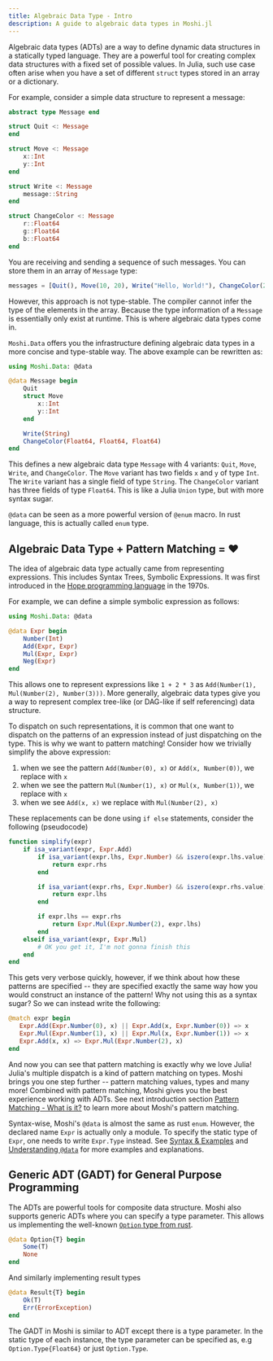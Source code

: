 ```yaml
---
title: Algebraic Data Type - Intro
description: A guide to algebraic data types in Moshi.jl
---
```



Algebraic data types (ADTs) are a way to define dynamic data structures in a statically typed language. They are a powerful tool for creating complex data structures with a fixed set of possible values. In Julia, such use case often arise when you have a set of different `struct` types stored in an array or a dictionary.

For example, consider a simple data structure to represent a message:

```julia
abstract type Message end

struct Quit <: Message
end

struct Move <: Message
    x::Int
    y::Int
end

struct Write <: Message
    message::String
end

struct ChangeColor <: Message
    r::Float64
    g::Float64
    b::Float64
end
```

You are receiving and sending a sequence of such messages. You can store them in an array of `Message` type:

```julia
messages = [Quit(), Move(10, 20), Write("Hello, World!"), ChangeColor(255, 0, 0)]
```

However, this approach is not type-stable. The compiler cannot infer the type of the elements in the array. Because the type information of a `Message` is essentially only exist at runtime. This is where algebraic data types come in.

`Moshi.Data` offers you the infrastructure defining algebraic data types in a more concise and type-stable way. The above example can be rewritten as:

```julia
using Moshi.Data: @data

@data Message begin
    Quit
    struct Move
        x::Int
        y::Int
    end

    Write(String)
    ChangeColor(Float64, Float64, Float64)
end
```

This defines a new algebraic data type `Message` with 4 variants: `Quit`, `Move`, `Write`, and `ChangeColor`. The `Move` variant has two fields `x` and `y` of type `Int`. The `Write` variant has a single field of type `String`. The `ChangeColor` variant has three fields of type `Float64`. This is like a Julia `Union` type, but with more syntax sugar.

<Aside type="note">

`@data` can be seen as a more powerful version of `@enum` macro. In rust language, this is actually
called `enum` type.

</Aside>

## Algebraic Data Type + Pattern Matching = ❤️

The idea of algebraic data type actually came from representing expressions. This includes Syntax Trees,
Symbolic Expressions. It was first introduced in the
[Hope programming language](https://en.wikipedia.org/wiki/Hope_(programming_language)) in the 1970s. 

For example, we can define a simple symbolic expression as follows:

```julia
using Moshi.Data: @data

@data Expr begin
    Number(Int)
    Add(Expr, Expr)
    Mul(Expr, Expr)
    Neg(Expr)
end
```

This allows one to represent expressions like `1 + 2 * 3` as `Add(Number(1), Mul(Number(2), Number(3)))`.
More generally, algebraic data types give you a way to represent complex tree-like (or DAG-like if self referencing)
data structure.

To dispatch on such representations, it is common that one want to dispatch on the patterns of an expression
instead of just dispatching on the type. This is why we want to pattern matching! Consider how we trivially
simplify the above expression:

1. when we see the pattern `Add(Number(0), x)` or `Add(x, Number(0))`, we replace with `x`
2. when we see the pattern `Mul(Number(1), x)` or `Mul(x, Number(1))`, we replace with `x`
3. when we see `Add(x, x)` we replace with `Mul(Number(2), x)`

These replacements can be done using `if else` statements, consider the following (pseudocode)

```julia
function simplify(expr)
    if isa_variant(expr, Expr.Add)
        if isa_variant(expr.lhs, Expr.Number) && iszero(expr.lhs.value)
            return expr.rhs
        end

        if isa_variant(expr.rhs, Expr.Number) && iszero(expr.rhs.value)
            return expr.lhs
        end

        if expr.lhs == expr.rhs
            return Expr.Mul(Expr.Number(2), expr.lhs)
        end
    elseif isa_variant(expr, Expr.Mul)
        # OK you get it, I'm not gonna finish this
    end
end
```

This gets very verbose quickly, however, if we think about how these patterns are specified -- they
are specified exactly the same way how you would construct an instance of the pattern! Why not using
this as a syntax sugar? So we can instead write the following:

```julia
@match expr begin
   Expr.Add(Expr.Number(0), x) || Expr.Add(x, Expr.Number(0)) => x
   Expr.Mul(Expr.Number(1), x) || Expr.Mul(x, Expr.Number(1)) => x
   Expr.Add(x, x) => Expr.Mul(Expr.Number(2), x)
end
```

And now you can see that pattern matching is exactly why we love Julia! Julia's multiple dispatch
is a kind of pattern matching on types. Moshi brings you one step further -- pattern matching values,
types and many more! Combined with pattern matching, Moshi gives you the best experience working with ADTs.
See next introduction section [Pattern Matching - What is it?](match) to learn more about Moshi's pattern
matching.

<Aside type="tip">

Syntax-wise, Moshi's `@data` is almost the same as rust `enum`. However, the declared name `Expr` is actually
only a module. To specify the static type of `Expr`, one needs to write `Expr.Type` instead.
See [Syntax & Examples](../data/syntax) and [Understanding `@data`](../data/understand) for more examples and
explanations.

</Aside>

## Generic ADT (GADT) for General Purpose Programming

The ADTs are powerful tools for composite data structure. Moshi also supports generic ADTs where you can
specify a type parameter. This allows us implementing the well-known [`Option` type from rust](https://doc.rust-lang.org/std/option/).

```julia
@data Option{T} begin
    Some(T)
    None
end
```

And similarly implementing result types

```julia
@data Result{T} begin
    Ok(T)
    Err(ErrorException)
end
```

The GADT in Moshi is similar to ADT except there is a type parameter. In the static type of each instance,
the type parameter can be specified as, e.g `Option.Type{Float64}` or just `Option.Type`.
